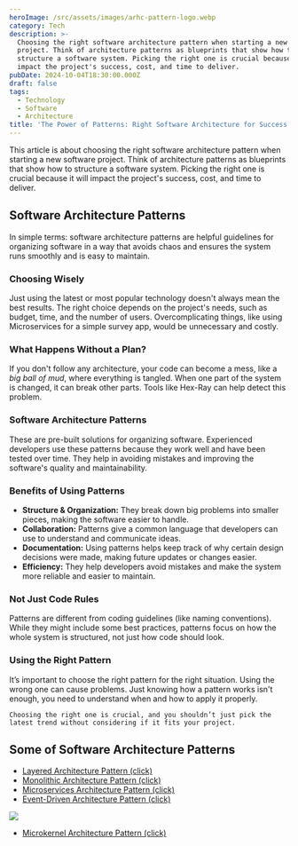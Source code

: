 ```yaml
---
heroImage: /src/assets/images/arhc-pattern-logo.webp
category: Tech
description: >-
  Choosing the right software architecture pattern when starting a new software
  project. Think of architecture patterns as blueprints that show how to
  structure a software system. Picking the right one is crucial because it will
  impact the project's success, cost, and time to deliver.
pubDate: 2024-10-04T18:30:00.000Z
draft: false
tags:
  - Technology
  - Software
  - Architecture
title: 'The Power of Patterns: Right Software Architecture for Success'
---
```


This article is about choosing the right software architecture pattern when starting a new software project. Think of architecture patterns as blueprints that show how to structure a software system. Picking the right one is crucial because it will impact the project's success, cost, and time to deliver.

## Software Architecture Patterns

In simple terms: software architecture patterns are helpful guidelines for organizing software in a way that avoids chaos and ensures the system runs smoothly and is easy to maintain.

### Choosing Wisely

Just using the latest or most popular technology doesn't always mean the best results. The right choice depends on the project's needs, such as budget, time, and the number of users. Overcomplicating things, like using Microservices for a simple survey app, would be unnecessary and costly.

### What Happens Without a Plan?

If you don't follow any architecture, your code can become a mess, like a _big ball of mud_, where everything is tangled. When one part of the system is changed, it can break other parts. Tools like Hex-Ray can help detect this problem.

### Software Architecture Patterns

These are pre-built solutions for organizing software. Experienced developers use these patterns because they work well and have been tested over time. They help in avoiding mistakes and improving the software's quality and maintainability.

### Benefits of Using Patterns

- **Structure & Organization:** They break down big problems into smaller pieces, making the software easier to handle.
- **Collaboration:** Patterns give a common language that developers can use to understand and communicate ideas.
- **Documentation:** Using patterns helps keep track of why certain design decisions were made, making future updates or changes easier.
- **Efficiency:** They help developers avoid mistakes and make the system more reliable and easier to maintain.

### Not Just Code Rules

Patterns are different from coding guidelines (like naming conventions). While they might include some best practices, patterns focus on how the whole system is structured, not just how code should look.

### Using the Right Pattern

It’s important to choose the right pattern for the right situation. Using the wrong one can cause problems. Just knowing how a pattern works isn't enough, you need to understand when and how to apply it properly.

`Choosing the right one is crucial, and you shouldn’t just pick the latest trend without considering if it fits your project.`

## Some of Software Architecture Patterns

- [Layered Architecture Pattern (click)](https://pranshu.tech/post/software-architecture-pattern/layered-architecture-pattern/)
- [Monolithic Architecture Pattern (click)](https://pranshu.tech/post/software-architecture-pattern/monolithic-architecture-pattern/)
- [Microservices Architecture Pattern (click)](https://pranshu.tech/post/software-architecture-pattern/microservices-architecture-pattern/)
- [Event-Driven Architecture Pattern (click)](https://pranshu.tech/post/software-architecture-pattern/event-driven-architecture-pattern/)

![](../../assets/images/infomation/types-of-archetecture.png)

- [Microkernel Architecture Pattern (click)](https://pranshu.tech/post/software-architecture-pattern/microkernel-architecture-pattern/)
